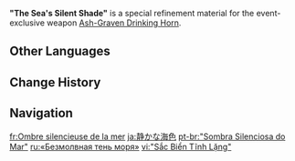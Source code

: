 {{Item Infobox
|id           = 200122
|image        = Item "The Sea's Silent Shade".png
|type         = Refinement Materials
|invCategory  = Character Development Items
|quality      = 4
|effect       = Specialized refinement material for "[[Ash-Graven Drinking Horn]]."
|description  = The fine and warm colored sand has a texture as gentle as the sea breeze at sunset.<br>According to an ancient Meztli legend, the sea is the stars' home, and the sinking starlight will eventually turn into pale ocean sand. Listen quietly, then, to the swaying whispers of the stars and the tides within the bottle.
|source1      = [[Traces of Artistry]] Event
|weapon       = Ash-Graven Drinking Horn
}}
'''"The Sea's Silent Shade"''' is a special refinement material for the event-exclusive weapon [[Ash-Graven Drinking Horn]].

==Other Languages==
{{Other Languages
|en       = "The Sea's Silent Shade"
|zhs      = 「凝静的海色」
|zhs_rm   = 
|zht      = 「凝靜的海色」
|zht_rm   = 
|zh_tl    = 
|ja       = 静かな海色
|ja_rm    = Shizuka-na Kaishoku
|ja_tl    = Quiet Sea Shade
|ko       = 「잔잔한 바닷빛」
|ko_tl    = 
|es       = Serenidad aguamarina
|es_tl    = Aquamarine Serenity
|fr       = Ombre silencieuse de la mer
|fr_tl    = The Sea's Silent Shade
|ru       = «Безмолвная тень моря»
|ru_tl    = "The Sea's Silent Shade"
|th       = "The Sea's Silent Shade"
|vi       = "Sắc Biển Tĩnh Lặng"
|vi_tl    = 
|de       = „Stille Meeresfarbe“
|de_tl    = "Silent Sea Color"
|id       = "The Sea's Silent Shade"
|pt       = "Sombra Silenciosa do Mar"
|pt_tl    = 
|tr       = "Denizin Sakin Renkleri"
|tr_tl    = 
|it       = Ombra silente del mare
|it_tl    = 
}}

==Change History==
{{Change History|5.0}}

==Navigation==
{{Development Item Navbox|Weapon Materials}}

[[fr:Ombre silencieuse de la mer]]
[[ja:静かな海色]]
[[pt-br:"Sombra Silenciosa do Mar"]]
[[ru:«Безмолвная тень моря»]]
[[vi:"Sắc Biển Tĩnh Lặng"]]